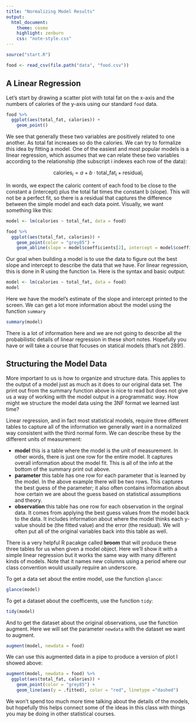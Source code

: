 ```yaml
---
title: "Normalizing Model Results"
output:
  html_document:
    theme: cosmo
    highlight: zenburn
    css: "note-style.css"
---
```


```r
source("start.R")

food <- read_csv(file.path("data", "food.csv"))
```

## A Linear Regression

Let's start by drawing a scatter plot with total fat on the x-axis and the 
numbers of calories of the y-axis using our standard `food` data.

```r
food %>%
  ggplot(aes(total_fat, calories)) +
    geom_point()
```

We see that generally these two variables are positively related to one another.
As total fat increases so do the calories. We can try to formalize this idea 
by fitting a model. One of the easiest and most popular models is a linear 
regression, which assumes that we can relate these two variables according to
the relationship (the subscript i indexes each row of the data):

$$ \text{calories}_i = a + b \cdot \text{total_fat}_i + \text{residual}_i $$

In words, we expect the caloric content of each food to be close to the constant
a (intercept) plus the total fat times the constant b (slope). This will not be
a perfect fit, so there is a residual that captures the difference between
the simple model and each data point. Visually, we want something like this:

```r
model <- lm(calories ~ total_fat, data = food)

food %>%
  ggplot(aes(total_fat, calories)) +
    geom_point(color = "grey85") +
    geom_abline(slope = model$coefficients[2], intercept = model$coefficients[1], color = "red", size = 0.7, linetype = "dotted")
```

Our goal when building a model is to use the data to figure out the best slope
and intercept to describe the data that we have. For linear regression, this is
done in R using the function `lm`. Here is the syntax and basic output:

```r
model <- lm(calories ~ total_fat, data = food)
model
```

Here we have the model's estimate of the slope and intercept printed to the
screen. We can get a lot more information about the model using the function
`summary`

```r
summary(model)
```

There is a lot of information here and we are not going to describe all the 
probabilistic details of linear regression in these short notes. Hopefully you
have or will take a course that focuses on statical models (that's not 289!).

## Structuring the Model Data

More important to us is how to organize and structure data. This applies to the
output of a model just as much as it does to our original data set. The print
out from the summary function above is nice to read but does not give us a way
of working with the model output in a programmatic way. How might we structure
the model data using the 3NF format we learned last time?

Linear regression, and in fact most statistical models, require three different
tables to capture all of the information we generally want in a normalized 
way consistent with the third normal form. We can describe these by the
different units of measurement:

- **model** this is a table where the model is the unit of measurement. In other
words, there is just one row for the entire model. It captures overall
information about the model fit. This is all of the info at the bottom of the
summary print out above.
- **parameter** this table has one row for each parameter that is learned by
the model. In the above example there will be two rows. This captures the best
guess of the parameter; it also often contains information about how certain
we are about the guess based on statistical assumptions and theory.
- **observation** this table has one row for each observation in the orginal
data. It comes from applying the best guess values from the model back to the
data. It includes information about where the model thinks each y-value should
be (the fitted value) and the error (the residual). We will often put all of 
the original variables back into this table as well.

There is a very helpful R pacakge called **broom** that will produce these
three tables for us when given a model object. Here we'll show it with a 
simple linear regression but it works the same way with many different kinds
of models. Note that it names new columns using a period where our class 
convention would usually require an underscore.

To get a data set about the entire model, use the function `glance`: 

```r
glance(model)
```

To get a dataset about the coefficents, use the function `tidy`:

```r
tidy(model)
```

And to get the dataset about the original observations, use the function 
augment. Here we will set the parameter `newdata` with the dataset we want
to augment.

```r
augment(model, newdata = food)
```

We can use this augmented data in a pipe to produce a version of plot I showed
above:

```r
augment(model, newdata = food) %>%
  ggplot(aes(total_fat, calories)) +
    geom_point(color = "grey85") +
    geom_line(aes(y = .fitted), color = "red", linetype ="dashed")
```

We won't spend too much more time talking about the details of the models, but
hopefully this helps connect some of the ideas in this class with things you
may be doing in other statistical courses.
